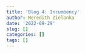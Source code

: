 ```yaml
---
title: 'Blog 4: Incumbency'
author: Meredith Zielonka
date: '2022-09-29'
slug: []
categories: []
tags: []
---
```

